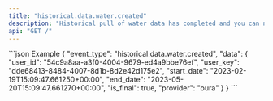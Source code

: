 ```yaml
---
title: "historical.data.water.created"
description: "Historical pull of water data has completed and you can now pull data for this resource."
api: "GET /"
---
```

<ResponseField name="event_type" type="string" required="false">

</ResponseField>
<ResponseField name="data" type="HistoricalWebhookPayload" required="true">
<Expandable title="HistoricalWebhookPayload">
<ResponseField name="user_id" type="string" required="true">

</ResponseField>
<ResponseField name="user_key" type="string" required="true">

</ResponseField>
<ResponseField name="start_date" type="string" required="true">

</ResponseField>
<ResponseField name="end_date" type="string" required="true">

</ResponseField>
<ResponseField name="is_final" type="boolean" required="true">

</ResponseField>
<ResponseField name="provider" type="string" required="true">

</ResponseField>
</Expandable>
</ResponseField>
<ResponseExample>
```json Example
{
  "event_type": "historical.data.water.created",
  "data": {
    "user_id": "54c9a8aa-a3f0-4004-9679-ed4a9bbe76ef",
    "user_key": "dde68413-8484-4007-8d1b-8d2e42d175e2",
    "start_date": "2023-02-19T15:09:47.661250+00:00",
    "end_date": "2023-05-20T15:09:47.661270+00:00",
    "is_final": true,
    "provider": "oura"
  }
}
```
</ResponseExample> 
